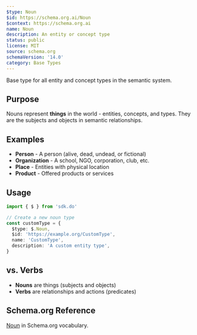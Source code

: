 ```yaml
---
$type: Noun
$id: https://schema.org.ai/Noun
$context: https://schema.org.ai
name: Noun
description: An entity or concept type
status: public
license: MIT
source: schema.org
schemaVersion: '14.0'
category: Base Types
---
```


Base type for all entity and concept types in the semantic system.

## Purpose

Nouns represent **things** in the world - entities, concepts, and types. They are the subjects and objects in semantic relationships.

## Examples

- **Person** - A person (alive, dead, undead, or fictional)
- **Organization** - A school, NGO, corporation, club, etc.
- **Place** - Entities with physical location
- **Product** - Offered products or services

## Usage

```typescript
import { $ } from 'sdk.do'

// Create a new noun type
const customType = {
  $type: $.Noun,
  $id: 'https://example.org/CustomType',
  name: 'CustomType',
  description: 'A custom entity type',
}
```

## vs. Verbs

- **Nouns** are things (subjects and objects)
- **Verbs** are relationships and actions (predicates)

## Schema.org Reference

[Noun](https://schema.org/Thing) in Schema.org vocabulary.
